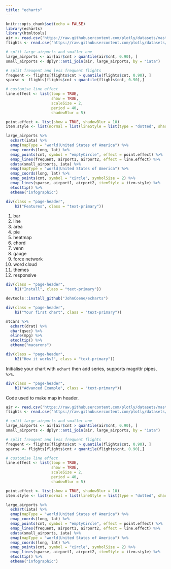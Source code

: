 ```yaml
---
title: "echarts"
---
```


```r
knitr::opts_chunk$set(echo = FALSE)
library(echarts)
library(htmltools)
air <- read.csv('https://raw.githubusercontent.com/plotly/datasets/master/2011_february_us_airport_traffic.csv')
flights <- read.csv('https://raw.githubusercontent.com/plotly/datasets/master/2011_february_aa_flight_paths.csv')

# split large airports and smaller one
large_airports <- air[air$cnt > quantile(air$cnt, 0.90), ]
small_airports <- dplyr::anti_join(air, large_airports, by = "iata")

# split freuqent and less frequent flights
frequent <- flights[flights$cnt > quantile(flights$cnt, 0.90), ]
sparse <- flights[flights$cnt < quantile(flights$cnt, 0.90),]
```

```r
# customise line effect
line.effect <- list(loop = TRUE,
                    show = TRUE,
                    scaleSize = 2,
                    period = 40,
                    shadowBlur = 5)

point.effect <- list(show = TRUE, shadowBlur = 10)
item.style <- list(normal = list(lineStyle = list(type = "dotted", shadowBlur = 2)))

large_airports %>% 
  echart(iata) %>% 
  emap(mapType = "world|United States of America") %>% 
  emap_coords(long, lat) %>% 
  emap_points(cnt, symbol = "emptyCircle", effect = point.effect) %>% 
  emap_lines(frequent, airport1, airport2, effect = line.effect) %>% 
  edata(small_airports, iata) %>% 
  emap(mapType = "world|United States of America") %>% 
  emap_coords(long, lat) %>% 
  emap_points(cnt, symbol = "circle", symbolSize = 2) %>% 
  emap_lines(sparse, airport1, airport2, itemStyle = item.style) %>% 
  etooltip() %>% 
  etheme("infographic")
```

```r
div(class = "page-header",
    h2("Features", class = "text-primary"))
```

1. bar 
2. line
3. area
4. pie
5. heatmap
6. chord
7. venn
8. gauge
9. force network
10. word cloud
11. themes
12. responsive

```r
div(class = "page-header",
    h2("Install", class = "text-primary"))
```

```r
devtools::install_github("JohnCoene/echarts")
```

```r
div(class = "page-header",
    h2("Your first chart", class = "text-primary"))
```

```r
mtcars %>% 
  echart(drat) %>% 
  ebar(qsec) %>% 
  eline(mpg) %>% 
  etooltip() %>% 
  etheme("macarons")
```

```r
div(class = "page-header",
    h2("How it works?", class = "text-primary"))
```

Initialise your chart with `echart` then add series, supports magrittr pipes, `%>%`.

```r
div(class = "page-header",
    h2("Advanced Example", class = "text-primary"))
```

Code used to make map in header.

```r
air <- read.csv('https://raw.githubusercontent.com/plotly/datasets/master/2011_february_us_airport_traffic.csv')
flights <- read.csv('https://raw.githubusercontent.com/plotly/datasets/master/2011_february_aa_flight_paths.csv')

# split large airports and smaller one
large_airports <- air[air$cnt > quantile(air$cnt, 0.90), ]
small_airports <- dplyr::anti_join(air, large_airports, by = "iata")

# split freuqent and less frequent flights
frequent <- flights[flights$cnt > quantile(flights$cnt, 0.90), ]
sparse <- flights[flights$cnt < quantile(flights$cnt, 0.90),]

# customise line effect
line.effect <- list(loop = TRUE,
                    show = TRUE,
                    scaleSize = 2,
                    period = 40,
                    shadowBlur = 5)

point.effect <- list(show = TRUE, shadowBlur = 10)
item.style <- list(normal = list(lineStyle = list(type = "dotted", shadowBlur = 2)))

large_airports %>% 
  echart(iata) %>% 
  emap(mapType = "world|United States of America") %>% 
  emap_coords(long, lat) %>% 
  emap_points(cnt, symbol = "emptyCircle", effect = point.effect) %>% 
  emap_lines(frequent, airport1, airport2, effect = line.effect) %>% 
  edata(small_airports, iata) %>% 
  emap(mapType = "world|United States of America") %>% 
  emap_coords(long, lat) %>% 
  emap_points(cnt, symbol = "circle", symbolSize = 2) %>% 
  emap_lines(sparse, airport1, airport2, itemStyle = item.style) %>% 
  etooltip() %>% 
  etheme("infographic")
```
